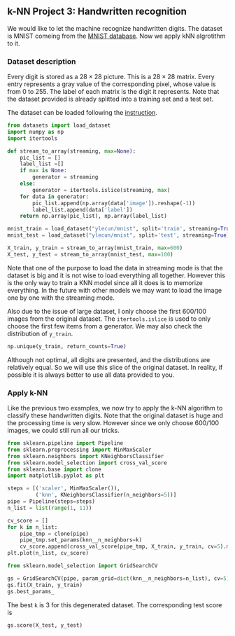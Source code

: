 ## k-NN Project 3: Handwritten recognition

We would like to let the machine recognize handwritten digits. The dataset is MNIST comeing from the [MNIST database](https://yann.lecun.com/exdb/mnist/). Now we apply kNN algrotithm to it. 

### Dataset description
Every digit is stored as a $28\times28$ picture. This is a $28\times28$ matrix. Every entry represents a gray value of the corresponding pixel, whose value is from 0 to 255. The label of each matrix is the digit it represents. Note that the dataset provided is already splitted into a training set and a test set.

The dataset can be loaded following the [instruction](https://xiaoxl.github.io/Datasets/contents/mnist.html).


```python
from datasets import load_dataset
import numpy as np
import itertools

def stream_to_array(streaming, max=None):
    pic_list = []
    label_list =[]
    if max is None:
        generator = streaming
    else:
        generator = itertools.islice(streaming, max)
    for data in generator:
        pic_list.append(np.array(data['image']).reshape(-1))
        label_list.append(data['label'])
    return np.array(pic_list), np.array(label_list)

mnist_train = load_dataset("ylecun/mnist", split='train', streaming=True)
mnist_test = load_dataset("ylecun/mnist", split='test', streaming=True)

X_train, y_train = stream_to_array(mnist_train, max=600)
X_test, y_test = stream_to_array(mnist_test, max=100)
```

Note that one of the purpose to load the data in streaming mode is that the dataset is big and it is not wise to load everything all together. However this is the only way to train a KNN model since all it does is to memorize everything. In the future with other models we may want to load the image one by one with the streaming mode.

Also due to the issue of large dataset, I only choose the first 600/100 images from the original dataset. The `itertools.islice` is used to only choose the first few items from a generator. We may also check the distribution of `y_train`. 

```python
np.unique(y_train, return_counts=True)
```
Although not optimal, all digits are presented, and the distributions are relatively equal. So we will use this slice of the original dataset. In reality, if possible it is always better to use all data provided to you.




### Apply k-NN
Like the previous two examples, we now try to apply the k-NN algorithm to classify these handwritten digits. Note that the original dataset is huge and the processing time is very slow. However since we only choose 600/100 images, we could still run all our tricks. 

```python
from sklearn.pipeline import Pipeline
from sklearn.preprocessing import MinMaxScaler
from sklearn.neighbors import KNeighborsClassifier
from sklearn.model_selection import cross_val_score
from sklearn.base import clone
import matplotlib.pyplot as plt

steps = [('scaler', MinMaxScaler()),
         ('knn', KNeighborsClassifier(n_neighbors=5))]
pipe = Pipeline(steps=steps)
n_list = list(range(1, 11))

cv_score = []
for k in n_list:
    pipe_tmp = clone(pipe)
    pipe_tmp.set_params(knn__n_neighbors=k)
    cv_score.append(cross_val_score(pipe_tmp, X_train, y_train, cv=5).mean())
plt.plot(n_list, cv_score)
```

```python
from sklearn.model_selection import GridSearchCV

gs = GridSearchCV(pipe, param_grid=dict(knn__n_neighbors=n_list), cv=5)
gs.fit(X_train, y_train)
gs.best_params_
```
The best `k` is 3 for this degenerated dataset. The corresponding test score is 

```python
gs.score(X_test, y_test)
```



